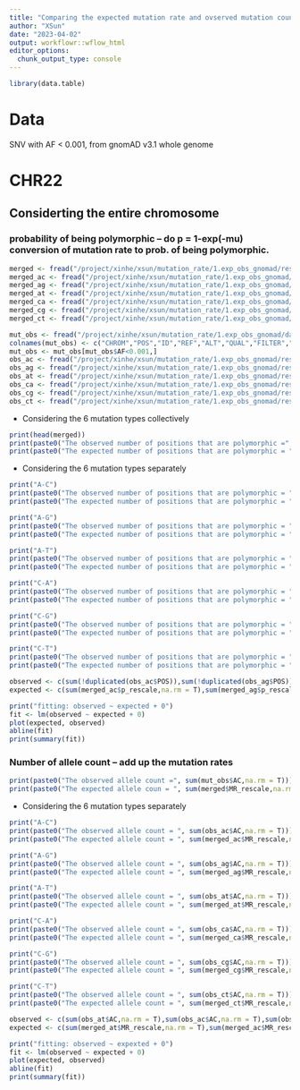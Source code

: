 ```yaml
---
title: "Comparing the expected mutation rate and ovserved mutation counts"
author: "XSun"
date: "2023-04-02"
output: workflowr::wflow_html
editor_options:
  chunk_output_type: console
---
```


```r
library(data.table)
```

# Data

SNV with AF < 0.001, from gnomAD v3.1 whole genome 

# CHR22

## Considerting the entire chromosome

### probability of being polymorphic -- do p = 1-exp(-mu) conversion of mutation rate to prob. of being polymorphic.

```r
merged <- fread("/project/xinhe/xsun/mutation_rate/1.exp_obs_gnomad/results/exp_merged_rare_chr22_rescal.csv")
merged_ac <- fread("/project/xinhe/xsun/mutation_rate/1.exp_obs_gnomad/results/exp_merged_ac_rare_chr22_rescal.csv")
merged_ag <- fread("/project/xinhe/xsun/mutation_rate/1.exp_obs_gnomad/results/exp_merged_ag_rare_chr22_rescal.csv")
merged_at <- fread("/project/xinhe/xsun/mutation_rate/1.exp_obs_gnomad/results/exp_merged_at_rare_chr22_rescal.csv")
merged_ca <- fread("/project/xinhe/xsun/mutation_rate/1.exp_obs_gnomad/results/exp_merged_ca_rare_chr22_rescal.csv")
merged_cg <- fread("/project/xinhe/xsun/mutation_rate/1.exp_obs_gnomad/results/exp_merged_cg_rare_chr22_rescal.csv")
merged_ct <- fread("/project/xinhe/xsun/mutation_rate/1.exp_obs_gnomad/results/exp_merged_ct_rare_chr22_rescal.csv")

mut_obs <- fread("/project/xinhe/xsun/mutation_rate/1.exp_obs_gnomad/data/chr22.SNV.txt")
colnames(mut_obs) <- c("CHROM","POS","ID","REF","ALT","QUAL","FILTER","AN","AC","AF")
mut_obs <- mut_obs[mut_obs$AF<0.001,]
obs_ac <- fread("/project/xinhe/xsun/mutation_rate/1.exp_obs_gnomad/results/obs_ac_rare_chr22_rescal.csv")
obs_ag <- fread("/project/xinhe/xsun/mutation_rate/1.exp_obs_gnomad/results/obs_ag_rare_chr22_rescal.csv")
obs_at <- fread("/project/xinhe/xsun/mutation_rate/1.exp_obs_gnomad/results/obs_at_rare_chr22_rescal.csv")
obs_ca <- fread("/project/xinhe/xsun/mutation_rate/1.exp_obs_gnomad/results/obs_ca_rare_chr22_rescal.csv")
obs_cg <- fread("/project/xinhe/xsun/mutation_rate/1.exp_obs_gnomad/results/obs_cg_rare_chr22_rescal.csv")
obs_ct <- fread("/project/xinhe/xsun/mutation_rate/1.exp_obs_gnomad/results/obs_ct_rare_chr22_rescal.csv")
```

- Considering the 6 mutation types collectively

```r
print(head(merged))
print(paste0("The observed number of positions that are polymorphic =", sum(!duplicated(mut_obs))))
print(paste0("The expected number of positions that are polymorphic = ", sum(merged$p_rescale,na.rm = T)))
```

- Considering the 6 mutation types separately

```r
print("A-C")
print(paste0("The observed number of positions that are polymorphic = ", sum(!duplicated(obs_ac$POS))))
print(paste0("The expected number of positions that are polymorphic = ", sum(merged_ac$p_rescale,na.rm = T)))

print("A-G")
print(paste0("The observed number of positions that are polymorphic = ", sum(!duplicated(obs_ag$POS))))
print(paste0("The expected number of positions that are polymorphic = ", sum(merged_ag$p_rescale,na.rm = T)))

print("A-T")
print(paste0("The observed number of positions that are polymorphic = ", sum(!duplicated(obs_at$POS))))
print(paste0("The expected number of positions that are polymorphic = ", sum(merged_at$p_rescale,na.rm = T)))

print("C-A")
print(paste0("The observed number of positions that are polymorphic = ", sum(!duplicated(obs_ca$POS))))
print(paste0("The expected number of positions that are polymorphic = ", sum(merged_ca$p_rescale,na.rm = T)))

print("C-G")
print(paste0("The observed number of positions that are polymorphic = ", sum(!duplicated(obs_cg$POS))))
print(paste0("The expected number of positions that are polymorphic = ", sum(merged_cg$p_rescale,na.rm = T)))

print("C-T")
print(paste0("The observed number of positions that are polymorphic = ", sum(!duplicated(obs_ct$POS))))
print(paste0("The expected number of positions that are polymorphic = ", sum(merged_ct$p_rescale,na.rm = T)))

observed <- c(sum(!duplicated(obs_ac$POS)),sum(!duplicated(obs_ag$POS)),sum(!duplicated(obs_at$POS)),sum(!duplicated(obs_ca$POS)),sum(!duplicated(obs_cg$POS)),sum(!duplicated(obs_ct$POS)))
expected <- c(sum(merged_ac$p_rescale,na.rm = T),sum(merged_ag$p_rescale,na.rm = T),sum(merged_at$p_rescale,na.rm = T),sum(merged_ca$p_rescale,na.rm = T),sum(merged_cg$p_rescale,na.rm = T),sum(merged_ct$p_rescale,na.rm = T))

print("fitting: observed ~ expected + 0")
fit <- lm(observed ~ expected + 0)
plot(expected, observed)
abline(fit)
print(summary(fit))

```



### Number of allele count -- add up the mutation rates

```r
print(paste0("The observed allele count =", sum(mut_obs$AC,na.rm = T)))
print(paste0("The expected allele coun = ", sum(merged$MR_rescale,na.rm = T)))
```


- Considering the 6 mutation types separately

```r
print("A-C")
print(paste0("The observed allele count = ", sum(obs_ac$AC,na.rm = T)))
print(paste0("The expected allele count = ", sum(merged_ac$MR_rescale,na.rm = T)))

print("A-G")
print(paste0("The observed allele count = ", sum(obs_ag$AC,na.rm = T)))
print(paste0("The expected allele count = ", sum(merged_ag$MR_rescale,na.rm = T)))

print("A-T")
print(paste0("The observed allele count = ", sum(obs_at$AC,na.rm = T)))
print(paste0("The expected allele count = ", sum(merged_at$MR_rescale,na.rm = T)))

print("C-A")
print(paste0("The observed allele count = ", sum(obs_ca$AC,na.rm = T)))
print(paste0("The expected allele count = ", sum(merged_ca$MR_rescale,na.rm = T)))

print("C-G")
print(paste0("The observed allele count = ", sum(obs_cg$AC,na.rm = T)))
print(paste0("The expected allele count = ", sum(merged_cg$MR_rescale,na.rm = T)))

print("C-T")
print(paste0("The observed allele count = ", sum(obs_ct$AC,na.rm = T)))
print(paste0("The expected allele count = ", sum(merged_ct$MR_rescale,na.rm = T)))

observed <- c(sum(obs_at$AC,na.rm = T),sum(obs_ac$AC,na.rm = T),sum(obs_ag$AC,na.rm = T),sum(obs_ct$AC,na.rm = T),sum(obs_cg$AC,na.rm = T),sum(obs_ca$AC,na.rm = T))
expected <- c(sum(merged_at$MR_rescale,na.rm = T),sum(merged_ac$MR_rescale,na.rm = T),sum(merged_ag$MR_rescale,na.rm = T),sum(merged_ct$MR_rescale,na.rm = T),sum(merged_cg$MR_rescale,na.rm = T),sum(merged_ca$MR_rescale,na.rm = T))

print("fitting: observed ~ expexted + 0")
fit <- lm(observed ~ expected + 0)
plot(expected, observed)
abline(fit)
print(summary(fit))

```


